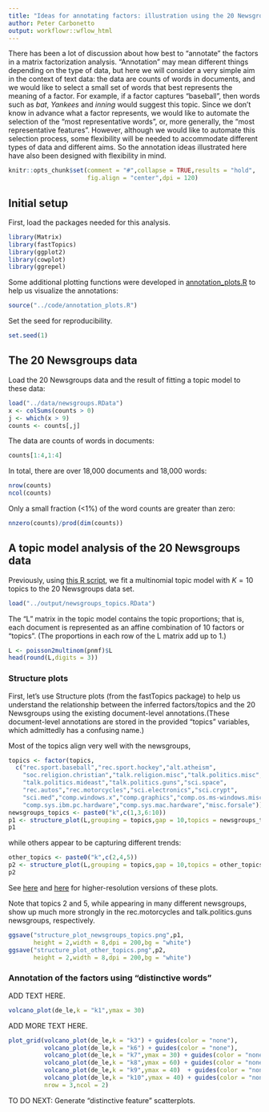 ```yaml
---
title: "Ideas for annotating factors: illustration using the 20 Newsgroups data set"
author: Peter Carbonetto
output: workflowr::wflow_html
---
```


There has been a lot of discussion about how best to "annotate" the
factors in a matrix factorization analysis. "Annotation" may mean
different things depending on the type of data, but here we will
consider a very simple aim in the context of text data: the data are
counts of words in documents, and we would like to select a small set
of words that best represents the meaning of a factor. For example, if
a factor captures "baseball", then words such as *bat*, *Yankees* and
*inning* would suggest this topic. Since we don't know in advance what
a factor represents, we would like to automate the selection of the
"most representative words", or, more generally, the "most
representative features". However, although we would like to automate
this selection process, some flexibility will be needed to accommodate
different types of data and different aims. So the annotation ideas
illustrated here have also been designed with flexibility in mind.

```r
knitr::opts_chunk$set(comment = "#",collapse = TRUE,results = "hold",
                      fig.align = "center",dpi = 120)
```

## Initial setup

First, load the packages needed for this analysis.

```r
library(Matrix)
library(fastTopics)
library(ggplot2)
library(cowplot)
library(ggrepel)
```

Some additional plotting functions were developed in
[annotation_plots.R](https://github.com/stephenslab/single-cell-jamboree/blob/main/analysis/newsgroups_annotate.R)
to help us visualize the annotations:

```r
source("../code/annotation_plots.R")
```

Set the seed for reproducibility.

```r
set.seed(1)
```

## The 20 Newsgroups data

Load the 20 Newsgroups data and the result of fitting a topic model to
these data:

```r
load("../data/newsgroups.RData")
x <- colSums(counts > 0)
j <- which(x > 9)
counts <- counts[,j]
```

The data are counts of words in documents:

```r
counts[1:4,1:4]
```

In total, there are over 18,000 documents and 18,000 words:

```r
nrow(counts)
ncol(counts)
```

Only a small fraction (<1%) of the word counts are greater than zero:

```r
nnzero(counts)/prod(dim(counts))
```

## A topic model analysis of the 20 Newsgroups data

Previously, using
[this R script](https://github.com/stephenslab/single-cell-jamboree/blob/main/scripts/compute_newsgroups_topics.R),
we fit a multinomial topic model with $K = 10$ topics to the 20
Newsgroups data set.

```r
load("../output/newsgroups_topics.RData")
```

The "L" matrix in the topic model contains the topic proportions; that
is, each document is represented as an affine combination of 10
factors or "topics". (The proportions in each row of the L matrix add
up to 1.)

```r
L <- poisson2multinom(pnmf)$L
head(round(L,digits = 3))
```

### Structure plots

First, let's use Structure plots (from the fastTopics package) to help
us understand the relationship between the inferred factors/topics and
the 20 Newsgroups using the existing document-level annotations.(These
document-level annotations are stored in the provided "topics"
variables, which admittedly has a confusing name.)

Most of the topics align very well with the newsgroups,

```r
topics <- factor(topics,
  c("rec.sport.baseball","rec.sport.hockey","alt.atheism",
    "soc.religion.christian","talk.religion.misc","talk.politics.misc",
	"talk.politics.mideast","talk.politics.guns","sci.space",
	"rec.autos","rec.motorcycles","sci.electronics","sci.crypt",
    "sci.med","comp.windows.x","comp.graphics","comp.os.ms-windows.misc",
    "comp.sys.ibm.pc.hardware","comp.sys.mac.hardware","misc.forsale"))
newsgroups_topics <- paste0("k",c(1,3,6:10))
p1 <- structure_plot(L,grouping = topics,gap = 10,topics = newsgroups_topics)
p1
```

while others appear to be capturing different trends:

```r
other_topics <- paste0("k",c(2,4,5))
p2 <- structure_plot(L,grouping = topics,gap = 10,topics = other_topics)
p2
```

See
[here](https://github.com/stephenslab/single-cell-jamboree/blob/main/output/structure_plot_newsgroups_topics.png)
and
[here](https://github.com/stephenslab/single-cell-jamboree/blob/main/output/structure_plot_other_topics.png)
for higher-resolution versions of these plots.

Note that topics 2 and 5, while appearing in many different
newsgroups, show up much more strongly in the rec.motorcycles and
talk.politics.guns newsgroups, respectively.

```r
ggsave("structure_plot_newsgroups_topics.png",p1,
       height = 2,width = 8,dpi = 200,bg = "white")
ggsave("structure_plot_other_topics.png",p2,
       height = 2,width = 8,dpi = 200,bg = "white")
```

### Annotation of the factors using "distinctive words"

ADD TEXT HERE.

```r
volcano_plot(de_le,k = "k1",ymax = 30)
```

ADD MORE TEXT HERE.

```r
plot_grid(volcano_plot(de_le,k = "k3") + guides(color = "none"),
          volcano_plot(de_le,k = "k6") + guides(color = "none"),
          volcano_plot(de_le,k = "k7",ymax = 30) + guides(color = "none"),
          volcano_plot(de_le,k = "k8",ymax = 60) + guides(color = "none"),
          volcano_plot(de_le,k = "k9",ymax = 40)  + guides(color = "none"),
		  volcano_plot(de_le,k = "k10",ymax = 40) + guides(color = "none"),
		  nrow = 3,ncol = 2)
```

TO DO NEXT: Generate "distinctive feature" scatterplots.
